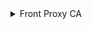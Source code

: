 
<details>
<summary>Front Proxy CA</summary>

```bash
mkdir -p ${BASE_K8S_PATH}/pki/

export FRONT_PROXY_CA_KEY_PATH="${BASE_K8S_PATH}/pki/front-proxy-ca.key"
export FRONT_PROXY_CA_CRT_PATH="${BASE_K8S_PATH}/pki/front-proxy-ca.crt"
export FRONT_PROXY_CA_CSR_PATH="${BASE_K8S_PATH}/openssl/front-proxy-ca.conf"
export FRONT_PROXY_CA_CRT_CN="front-proxy-ca"
export FRONT_PROXY_CA_KEY_SIZE=4096
```

<Tabs 
    defaultValue='openssl'
    values={[
        { label: "openssl", value: "openssl" },
    ]}>
    <TabItem value='openssl'>

      ```bash
      mkdir -p ${BASE_K8S_PATH}/openssl
      ```

      ```bash
      cat <<EOF > ${FRONT_PROXY_CA_CSR_PATH}
      [req]
      distinguished_name = req_distinguished_name
      x509_extensions    = v3_ca
      prompt             = no

      [req_distinguished_name]
      CN = "${FRONT_PROXY_CA_CRT_CN}"

      [v3_ca]
      keyUsage = critical, keyCertSign, keyEncipherment, digitalSignature
      basicConstraints = critical,CA:TRUE
      EOF
      ```

      ```bash
      openssl genrsa \
        -out "${FRONT_PROXY_CA_KEY_PATH}" ${FRONT_PROXY_CA_KEY_SIZE}

      openssl req \
        -x509 \
        -new \
        -nodes \
        -key "${FRONT_PROXY_CA_KEY_PATH}" \
        -sha256 \
        -days 3650 \
        -out "${FRONT_PROXY_CA_CRT_PATH}" \
        -config "${FRONT_PROXY_CA_CSR_PATH}"
      ```

    </TabItem>

</Tabs>

</details>

